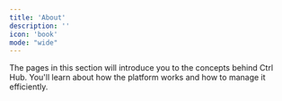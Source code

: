 ```yaml
---
title: 'About'
description: ''
icon: 'book'
mode: "wide"
---
```


The pages in this section will introduce you to the concepts behind Ctrl Hub. You'll learn about how the platform works and how to manage it efficiently.
